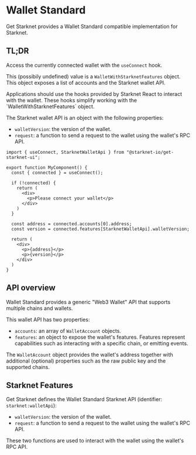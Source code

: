 
# Wallet Standard

Get Starknet provides a Wallet Standard compatible implementation for Starknet.

## TL;DR

Access the currently connected wallet with the `useConnect` hook.

This (possibily undefined) value is a `WalletWithStarknetFeatures` object. This object exposes a list of accounts and the Starknet wallet API.

<Callout type="info">
    Applications should use the hooks provided by Starknet React to interact with the wallet. These hooks simplify working with the `WalletWithStarknetFeatures` object.
</Callout>

The Starknet wallet API is an object with the following properties:

 - `walletVersion`: the version of the wallet.
 - `request`: a function to send a request to the wallet using the wallet's RPC API.

```tsx [my-component.tsx]
import { useConnect, StarknetWalletApi } from "@starknet-io/get-starknet-ui";

export function MyComponent() {
  const { connected } = useConnect();

  if (!connected) {
    return (
      <div>
        <p>Please connect your wallet</p>
      </div>
    )
  }

  const address = connected.accounts[0].address;
  const version = connected.features[StarknetWalletApi].walletVersion;

  return (
    <div>
      <p>{address}</p>
      <p>{version}</p>
    </div>
  )
}
````

## API overview

Wallet Standard provides a generic "Web3 Wallet" API that supports multiple chains and wallets.

This wallet API has two properties:

 - `accounts`: an array of `WalletAccount` objects.
 - `features`: an object to expose the wallet's features. Features represent capabilities such as interacting with a specific chain, or emitting events.

The `WalletAccount` object provides the wallet's address together with additional (optional) properties such as the raw public key and the supported chains.

## Starknet Features

Get Starknet defines the Wallet Standard Starknet API (identifier: `starknet:walletApi`):

 - `walletVersion`: the version of the wallet.
 - `request`: a function to send a request to the wallet using the wallet's RPC API.

These two functions are used to interact with the wallet using the wallet's RPC API.
